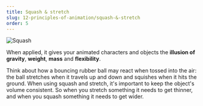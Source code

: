 ```yaml
---
title: Squash & stretch
slug: 12-principles-of-animation/squash-&-stretch
order: 5
---
```


<SlideTemplate title="Squash & Stretch">

![Squash](/gif/squash.gif)

When applied, it gives your animated characters and objects the **illusion of gravity**, **weight**, **mass** and **flexibility**.

</SlideTemplate>

<Hint>
  Think about how a bouncing rubber ball may react when tossed into the air: the
  ball stretches when it travels up and down and squishes when it hits the
  ground. When using squash and stretch, it's important to keep the object's
  volume consistent. So when you stretch something it needs to get thinner, and
  when you squash something it needs to get wider.
</Hint>
